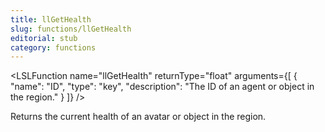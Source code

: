 ```yaml
---
title: llGetHealth
slug: functions/llGetHealth
editorial: stub
category: functions
---
```


<LSLFunction
	name="llGetHealth"
	returnType="float"
	arguments={[
	{
		"name": "ID",
		"type": "key",
		"description": "The ID of an agent or object in the region."
	}
]}
/>

Returns the current health of an avatar or object in the region.
